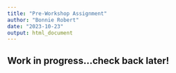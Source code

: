 ```yaml
---
title: "Pre-Workshop Assignment"
author: "Bonnie Robert"
date: "2023-10-23"
output: html_document
---
```


## Work in progress...check back later!

